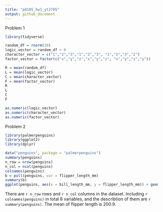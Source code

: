 ```yaml
---
title: "p8105_hw1_yt2785"
output: github_document
---
```


Problem 1

```r
library(tidyverse)
```

```r
random_df = rnorm(10)
logic_vector = random_df > 0
character_vector = c("1","2","3","1","2","3", "1","2","3","2")
factor_vector = factor(c("x","y","z","x","y","z", "x","y","z","y"))
```

```r
R = mean(random_df)
L = mean(logic_vector)
C = mean(character_vector)
F = mean(factor_vector)
R
L
C
F
```

```r
as.numeric(logic_vector)
as.numeric(character_vector)
as.numeric(factor_vector)
```



Problem 2

```r
library(palmerpenguins)
library(ggplot2)
library(dplyr)
```


```r
data("penguins", package = "palmerpenguins")
summary(penguins)
n_row = nrow(penguins)
n_col = ncol(penguins)
colnames(penguins)
b = pull(penguins, var = flipper_length_mm)
summary(b)
ggplot(penguins, aes(x = bill_length_mm, y = flipper_length_mm)) + geom_point(aes(color = species))
```

There are `r n_row` rows and `r n_col` columns in the dataset. Including `r colnames(penguins)` in total 8 variables, and the describtion of them are `r summary(penguins)`. The mean of flipper length is 200.9.

